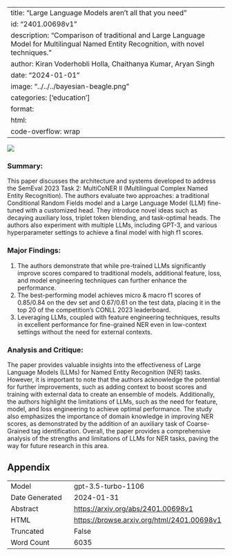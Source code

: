 
---
title: "Large Language Models aren't all that you need"
id: "2401.00698v1"
description: "Comparison of traditional and Large Language Model for Multilingual Named Entity Recognition, with novel techniques."
author: Kiran Voderhobli Holla, Chaithanya Kumar, Aryan Singh
date: "2024-01-01"
image: "../../../bayesian-beagle.png"
categories: ['education']
format:
  html:
    code-overflow: wrap
---

![](None)

### **Summary:**
This paper discusses the architecture and systems developed to address the SemEval 2023 Task 2: MultiCoNER II (Multilingual Complex Named Entity Recognition). The authors evaluate two approaches: a traditional Conditional Random Fields model and a Large Language Model (LLM) fine-tuned with a customized head. They introduce novel ideas such as decaying auxiliary loss, triplet token blending, and task-optimal heads. The authors also experiment with multiple LLMs, including GPT-3, and various hyperparameter settings to achieve a final model with high f1 scores.

### **Major Findings:**
1. The authors demonstrate that while pre-trained LLMs significantly improve scores compared to traditional models, additional feature, loss, and model engineering techniques can further enhance the performance.
2. The best-performing model achieves micro & macro f1 scores of 0.85/0.84 on the dev set and 0.67/0.61 on the test data, placing it in the top 20 of the competition's CONLL 2023 leaderboard.
3. Leveraging LLMs, coupled with feature engineering techniques, results in excellent performance for fine-grained NER even in low-context settings without the need for external contexts.

### **Analysis and Critique:**
The paper provides valuable insights into the effectiveness of Large Language Models (LLMs) for Named Entity Recognition (NER) tasks. However, it is important to note that the authors acknowledge the potential for further improvements, such as adding context to boost scores and training with external data to create an ensemble of models. Additionally, the authors highlight the limitations of LLMs, such as the need for feature, model, and loss engineering to achieve optimal performance. The study also emphasizes the importance of domain knowledge in improving NER scores, as demonstrated by the addition of an auxiliary task of Coarse-Grained tag identification. Overall, the paper provides a comprehensive analysis of the strengths and limitations of LLMs for NER tasks, paving the way for future research in this area.

## Appendix

|          |          |
|----------|----------|
| Model     | gpt-3.5-turbo-1106       |
| Date Generated     | 2024-01-31       |
| Abstract | [https://arxiv.org/abs/2401.00698v1](https://arxiv.org/abs/2401.00698v1)        |
| HTML     | [https://browse.arxiv.org/html/2401.00698v1](https://browse.arxiv.org/html/2401.00698v1)       |
| Truncated       | False       |
| Word Count       | 6035       |